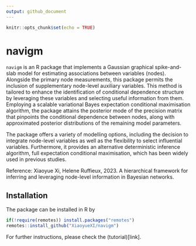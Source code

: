 ```yaml
---
output: github_document
---
```


```r
knitr::opts_chunk$set(echo = TRUE)
```


# navigm

`navigm` is an R package that implements a Gaussian graphical spike-and-slab model for estimating 
associations between variables (nodes). Alongside the primary node measurements,
this package permits the inclusion of supplementary node-level auxiliary variables. 
This method is tailored to enhance the identification of conditional dependence
structure by leveraging these variables and selecting useful information from them. 
Employing a scalable variational Bayes expectation conditional maximisation algorithm,
the package attains the posterior mode of the precision matrix that pinpoints the conditional dependence between nodes,
along with approximated posterior distributions of the remaining model parameters.

The package offers a variety of modelling options,
including the decision to integrate node-level variables as well as the flexibility to select influential variables. 
Furthermore, it provides an alternative deterministic
inference algorithm, full expectation conditional maximisation, which
has been widely used in previous studies.

Reference: Xiaoyue Xi, Helene Ruffieux, 2023. A hierarchical framework
for inferring and leveraging node-level information in Bayesian
networks.
  

## Installation
The package can be installed in R by
```r
if(!require(remotes)) install.packages("remotes")
remotes::install_github("XiaoyueXI/navigm")
```

For further instructions, please check the (tutorial)[link].




